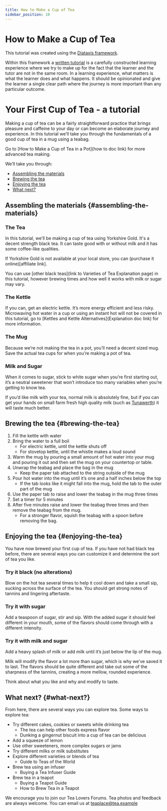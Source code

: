 ```yaml
---
title: How to Make a Cup of Tea
sidebar_position: 10
---
```

# How to Make a Cup of Tea

This tutorial was created using the [Diataxis framework](https://diataxis.fr/). 

Within this framework a [written tutorial](https://diataxis.fr/tutorials/) is a carefully constructed learning experience where we try to make up for the fact that the learner and the tutor are not in the same room. In a learning experience, what matters is what the learner does and what happens. It should be opinionated and give the learner a single clear path where the journey is more important than any particular outcome. 

# Your First Cup of Tea - a tutorial

Making a cup of tea can be a fairly straightforward practice that brings pleasure and caffeine to your day or can become an elaborate journey and experience. In this tutorial we’ll take you through the fundamentals of a good cup of tea in a mug using a teabag. 

Go to \[How to Make a Cup of Tea in a Pot\](how to doc link) for more advanced tea making.

We’ll take you through:

* [Assembling the materials](#assembling-the-materials)  
* [Brewing the tea](#brewing-the-tea)  
* [Enjoying the tea](#enjoying-the-tea)  
* [What next?](#what-next?)

## Assembling the materials {#assembling-the-materials}

### The Tea

In this tutorial, we’ll be making a cup of tea using Yorkshire Gold. It's a decent strength black tea. It can taste good with or without milk and it has some coffee-like qualities.

If Yorkshire Gold is not available at your local store, you can (purchase it online)\[affiliate link\].

You can use \[other black teas\](link to Varieties of Tea Explanation page) in this tutorial, however brewing times and how well it works with milk or sugar may vary.

### The Kettle

If you can, get an electric kettle. It’s more energy efficient and less risky. Microwaving hot water in a cup or using an instant hot will not be covered in this tutorial, go to \[Kettles and Kettle Alternatives\](Explanation doc link) for more information.

### The Mug

Because we’re not making the tea in a pot, you’ll need a decent sized mug. Save the actual tea cups for when you’re making a pot of tea.

### Milk and Sugar

When it comes to sugar, stick to white sugar when you’re first starting out, it’s a neutral sweetener that won’t introduce too many variables when you’re getting to know tea.

If you’d like milk with your tea, normal milk is absolutely fine, but if you can get your hands on small farm fresh high quality milk (such as [Tunawerth](https://pacificcoastharvest.com/farmer.php?login=TUNaWERTHDairy)) it will taste much better. 

## Brewing the tea {#brewing-the-tea}

1. Fill the kettle with water  
2. Bring the water to a full boil  
   * For electric kettle, until the kettle shuts off  
   * For stovetop kettle, until the whistle makes a loud sound  
3. Warm the mug by pouring a small amount of hot water into your mug and pouring it out and then set the mug on your countertop or table.  
4. Unwrap the teabag and place the bag in the mug  
   * Keep the paper tab attached to the string outside of the mug  
5. Pour hot water into the mug until it’s one and a half inches below the top  
   * If the tab looks like it might fall into the mug, hold the tab to the outer part of the mug  
6. Use the paper tab to raise and lower the teabag in the mug three times  
7. Set a timer for 5 minutes  
8. After five minutes raise and lower the teabag three times and then remove the teabag from the mug.  
   * For a stronger flavor, squish the teabag with a spoon before removing the bag.

## Enjoying the tea {#enjoying-the-tea}

You have now brewed your first cup of tea. If you have not had black tea before, there are several ways you can customize it and determine the sort of tea you like.

### Try it black (no alterations)

Blow on the hot tea several times to help it cool down and take a small sip, sucking across the surface of the tea. You should get strong notes of tannins and lingering aftertaste.

### Try it with sugar

Add a teaspoon of sugar, stir and sip. With the added sugar it should feel different in your mouth, some of the flavors should come through with a different intensity.

### Try it with milk and sugar

Add a heavy splash of milk or add milk until it’s just below the lip of the mug.

Milk will modify the flavor a lot more than sugar, which is why we’ve saved it to last. The flavors should be quite different and take out some of the sharpness of the tannins, creating a more mellow, rounded experience.

Think about what you like and why and modify to taste.

## What next? {#what-next?}

From here, there are several ways you can explore tea. Some ways to explore tea:

* Try different cakes, cookies or sweets while drinking tea  
  * The tea can help other foods express flavor  
  * Dunking a gingernut biscuit into a cup of tea can be delicious  
* Add a squeeze of lemon  
* Use other sweeteners, more complex sugars or jams  
* Try different milks or milk substitutes  
* Explore different varieties or blends of tea  
  * Guide to Teas of the World
* Brew tea using an infuser
  * Buying a Tea Infuser Guide
* Brew tea in a teapot  
  * Buying a Teapot Guide  
  * How to Brew Tea in a Teapot

We encourage you to join our Tea Lovers Forums. Tea photos and feedback are always welcome. You can email us at teaplace@tea.example 
